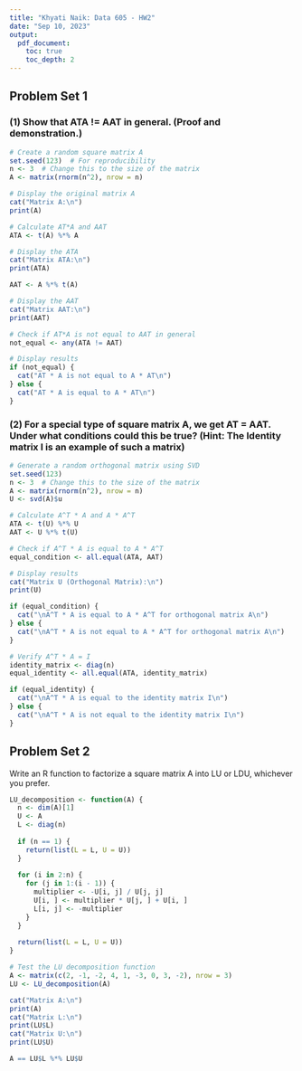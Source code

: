 ```yaml
---
title: "Khyati Naik: Data 605 - HW2"
date: "Sep 10, 2023"
output: 
  pdf_document:
    toc: true
    toc_depth: 2
---
```


## Problem Set 1

### (1) Show that ATA != AAT in general. (Proof and demonstration.)

```r

# Create a random square matrix A
set.seed(123)  # For reproducibility
n <- 3  # Change this to the size of the matrix
A <- matrix(rnorm(n^2), nrow = n)

# Display the original matrix A
cat("Matrix A:\n")
print(A)

# Calculate AT*A and AAT
ATA <- t(A) %*% A

# Display the ATA
cat("Matrix ATA:\n")
print(ATA)

AAT <- A %*% t(A)

# Display the AAT
cat("Matrix AAT:\n")
print(AAT)

# Check if AT*A is not equal to AAT in general
not_equal <- any(ATA != AAT)

# Display results
if (not_equal) {
  cat("AT * A is not equal to A * AT\n")
} else {
  cat("AT * A is equal to A * AT\n")
}
```

### (2) For a special type of square matrix A, we get AT  = AAT. Under what conditions could this be true? (Hint: The Identity matrix I is an example of such a matrix)

```r
# Generate a random orthogonal matrix using SVD
set.seed(123)
n <- 3  # Change this to the size of the matrix
A <- matrix(rnorm(n^2), nrow = n)
U <- svd(A)$u

# Calculate A^T * A and A * A^T
ATA <- t(U) %*% U
AAT <- U %*% t(U)

# Check if A^T * A is equal to A * A^T
equal_condition <- all.equal(ATA, AAT)

# Display results
cat("Matrix U (Orthogonal Matrix):\n")
print(U)

if (equal_condition) {
  cat("\nA^T * A is equal to A * A^T for orthogonal matrix A\n")
} else {
  cat("\nA^T * A is not equal to A * A^T for orthogonal matrix A\n")
}

# Verify A^T * A = I
identity_matrix <- diag(n)
equal_identity <- all.equal(ATA, identity_matrix)

if (equal_identity) {
  cat("\nA^T * A is equal to the identity matrix I\n")
} else {
  cat("\nA^T * A is not equal to the identity matrix I\n")
}

```

## Problem Set 2

Write an R function to factorize a square matrix A into LU or LDU, whichever you prefer.

```r

LU_decomposition <- function(A) {
  n <- dim(A)[1]
  U <- A
  L <- diag(n)
  
  if (n == 1) {
    return(list(L = L, U = U))
  }
  
  for (i in 2:n) {
    for (j in 1:(i - 1)) {
      multiplier <- -U[i, j] / U[j, j]
      U[i, ] <- multiplier * U[j, ] + U[i, ]
      L[i, j] <- -multiplier
    }
  }
  
  return(list(L = L, U = U))
}

# Test the LU decomposition function
A <- matrix(c(2, -1, -2, 4, 1, -3, 0, 3, -2), nrow = 3)
LU <- LU_decomposition(A)

cat("Matrix A:\n")
print(A)
cat("Matrix L:\n")
print(LU$L)
cat("Matrix U:\n")
print(LU$U)

A == LU$L %*% LU$U

```

